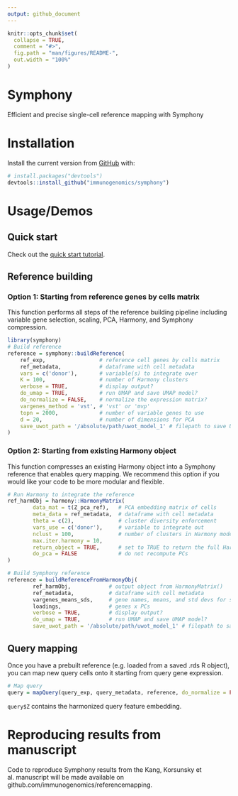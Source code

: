 ```yaml
---
output: github_document
---
```


<!-- README.md is generated from README.Rmd. Please edit that file -->

```r
knitr::opts_chunk$set(
  collapse = TRUE,
  comment = "#>",
  fig.path = "man/figures/README-",
  out.width = "100%"
)
```

# Symphony

<!-- badges: start -->
<!-- badges: end -->

Efficient and precise single-cell reference mapping with Symphony

# Installation

Install the current version from [GitHub](https://github.com/) with:

``` r
# install.packages("devtools")
devtools::install_github("immunogenomics/symphony")
```
# Usage/Demos
## Quick start

Check out the [quick start tutorial](https://github.com/immunogenomics/symphony/blob/main/vignettes/pbmcs_tutorial.ipynb/).

## Reference building

### Option 1: Starting from reference genes by cells matrix

This function performs all steps of the reference building pipeline including variable gene selection, scaling, PCA, Harmony, and Symphony compression.

```r
library(symphony)
# Build reference
reference = symphony::buildReference(
    ref_exp,                 # reference cell genes by cells matrix
    ref_metadata,            # dataframe with cell metadata
    vars = c('donor'),       # variable(s) to integrate over
    K = 100,                 # number of Harmony clusters
    verbose = TRUE,          # display output?
    do_umap = TRUE,          # run UMAP and save UMAP model?
    do_normalize = FALSE,    # normalize the expression matrix?
    vargenes_method = 'vst', # 'vst' or 'mvp'
    topn = 2000,             # number of variable genes to use
    d = 20,                  # number of dimensions for PCA
    save_uwot_path = '/absolute/path/uwot_model_1' # filepath to save UMAP model
)
```

### Option 2: Starting from existing Harmony object

This function compresses an existing Harmony object into a Symphony reference that enables query mapping. We recommend this option if you would like your code to be more modular and flexible.

```r

# Run Harmony to integrate the reference
ref_harmObj = harmony::HarmonyMatrix(
        data_mat = t(Z_pca_ref),   # PCA embedding matrix of cells
        meta_data = ref_metadata,  # dataframe with cell metadata
        theta = c(2),              # cluster diversity enforcement
        vars_use = c('donor'),     # variable to integrate out
        nclust = 100,              # number of clusters in Harmony model
        max.iter.harmony = 10,
        return_object = TRUE,      # set to TRUE to return the full Harmony object
        do_pca = FALSE             # do not recompute PCs
)

# Build Symphony reference
reference = buildReferenceFromHarmonyObj(
        ref_harmObj,            # output object from HarmonyMatrix()
        ref_metadata,           # dataframe with cell metadata
        vargenes_means_sds,     # gene names, means, and std devs for scaling
        loadings,               # genes x PCs
        verbose = TRUE,         # display output?
        do_umap = TRUE,         # run UMAP and save UMAP model?
        save_uwot_path = '/absolute/path/uwot_model_1' # filepath to save UMAP model)
```

## Query mapping
Once you have a prebuilt reference (e.g. loaded from a saved .rds R object), you can map new query cells onto it starting from query gene expression.

```r
# Map query
query = mapQuery(query_exp, query_metadata, reference, do_normalize = FALSE)
```

`query$Z` contains the harmonized query feature embedding.


# Reproducing results from manuscript
Code to reproduce Symphony results from the Kang, Korsunsky et al. manuscript will be made available on github.com/immunogenomics/referencemapping.
